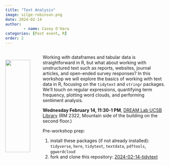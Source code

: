 ```yaml
---
title: "Text Analysis"
image: silge-robinson.png
date: 2024-02-14
author:
        - name: Casey O'Hara
categories: [Past event, R]
order: 2
---
```

::: {.columns}

::: {.column width="20%"}

<br> 
![](silge-robinson.png){width=90%}
:::

::: {.column width="80%"}

Working with dataframes and tabular data is straightforward in R, but what about working with unstructured text such as reports, websites, journal articles, and open-ended survey responses?  In this workshop we will explore the basics of working with text data in R, focusing on the `tidytext` and `stringr` packages.  We'll touch on regular expressions, quantifying term frequency, plotting word clouds, and performing sentiment analysis.

**Wednesday February 14, 11:30-1 PM**, [DREAM Lab UCSB Library](https://www.library.ucsb.edu/dreamlab) (RM 2322, Mountain side of the building on the second floor.)

Pre-workshop prep: 

1. install these packages (if not already installed): `tidyverse`, `here`, `tidytext`, `textdata`, `pdftools`, `ggwordcloud`
2. fork and clone this repository: [2024-02-14-tidytext](https://github.com/ecodatascience/2024-02-14-tidytext){target="_blank"}
:::

:::
